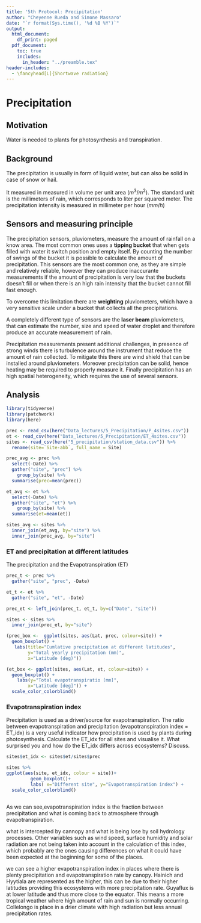 ```yaml
---
title: '5th Protocol: Precipitation'
author: "Cheyenne Rueda and Simone Massaro"
date: "`r format(Sys.time(), '%d %B %Y')`"
output:
  html_document:
    df_print: paged
  pdf_document:
    toc: true
    includes:
      in_header: "../preamble.tex"
header-includes:
  - \fancyhead[L]{Shortwave radiation}
---
```


\newpage
\newpage

# Precipitation

## Motivation

Water is needed to plants for photosynthesis and transpiration.



## Background

The precipitation is usually in form of liquid water, but can also be solid in case of snow or hail.

It measured in measured in volume per unit area ($m^3/m^2$). The standard unit is the millimeters of rain, which corresponds to liter per squared meter.
The precipitation intensity is measured in millimeter per hour ($mm/h$)

## Sensors and measuring principle

The precipitation sensors, pluviometers, measure the amount of rainfall on a know area.
The most common ones uses a **tipping bucket** that when gets filled with water it switch position and empty itself. By counting the number of swings of the bucket it is possible to calculate the amount of precipitation.
This sensors are the most common one, as they are simple and relatively reliable, however they can produce inaccurante measurements if the amount of precipitation is very low that the buckets doesn't fill or when there is an high rain intensity that the bucket cannot fill fast enough.

To overcome this limitation there are **weighting** pluviometers, which have a very sensitive scale under a bucket that collects all the precipitations.

A completely different type of sensors are the **laser beam** pluviometers, that can estimate the number, size and speed of water droplet and therefore produce an accurate measurement of rain.


Precipitation measurements present additional challenges, in presence of strong winds there is turbulence around the instrument that reduce the amount of rain collected. To mitigate this there are wind shield that can be installed around pluviometers.
Moreover precipitation can be solid, hence heating may be required to properly measure it. Finally precipitation has an high spatial heterogeneity, which requires the use of several sensors.


\newpage

## Analysis
```r
library(tidyverse)
library(patchwork)
library(here)
```
```r
prec <- read_csv(here("Data_lectures/5_Precipitation/P_4sites.csv"))
et <- read_csv(here("Data_lectures/5_Precipitation/ET_4sites.csv"))
sites <- read_csv(here("5_precipitation/station_data.csv")) %>%
  rename(site=`Site-abb`, full_name = Site)
```
```r
prec_avg <- prec %>%
  select(-Date) %>%
  gather("site", "prec") %>%
    group_by(site) %>%
  summarise(prec=mean(prec))

et_avg <- et %>%
  select(-Date) %>%
  gather("site", "et") %>%
    group_by(site) %>%
  summarise(et=mean(et))

sites_avg <- sites %>%
  inner_join(et_avg, by="site") %>%
  inner_join(prec_avg, by="site")
```

### ET and precipitation at different latitudes

The precipitation and the Evapotranspiration (ET)

```r
prec_t <- prec %>%
  gather("site", "prec", -Date)

et_t <- et %>%
  gather("site", "et", -Date) 

prec_et <- left_join(prec_t, et_t, by=c("Date", "site"))

sites <- sites %>%
  inner_join(prec_et, by="site") 
```




```r
(prec_box <-  ggplot(sites, aes(Lat, prec, colour=site)) +
  geom_boxplot() +
   labs(title="Cumlative precipitation at different latitudes",
        y="Total yearly precipitation (mm)",
        x="Latitude (deg)"))
```

\newpage

```r
(et_box <- ggplot(sites, aes(Lat, et, colour=site)) +
  geom_boxplot() +
    labs(y="Total evapotranspiratio [mm]",
        x="Latitude [deg]")) +
  scale_color_colorblind()
```

### Evapotranspiration index

Precipitation is used as a driver/source for evapotranspiration. The ratio between
evapotranspiration and precipitation (evapotranspiration index = ET_idx) is a very useful indicator
how precipitation is used by plants during photosynthesis. Calculate the ET_idx for all sites and
visualise it. What surprised you and how do the ET_idx differs across ecosystems? Discuss.


```r
sites$et_idx <- sites$et/sites$prec

sites %>% 
ggplot(aes(site, et_idx, colour = site))+
         geom_boxplot()+
         labs( x="Different site", y="Evapotranspiration index") +
  scale_color_colorblind()
        
```

As we can see,evapotranspiration index is the fraction between precipitation and what is coming back to atmosphere through evapotranspiration. 

what is intercepted by cannopy and what is being lose by soil hydrology processes. Other variables such as wind speed, surface humidity and solar radiation are not being taken into account in the calculation of this index, which probably are the ones causing differences on what it could have been expected at the beginning for some of the places. 

we can see a higher evapotranspiration index in places where there is plenty precipitation and evapotranspiration rate by canopy. Hainich and Hyytiala are represented as the higher, this can be due to their higher latitudes providing this ecosystems with more precipitation rate. Guyaflux is at lower latitude and thus more close to the equator. This means a more tropical weather where high amount of rain and sun is normally occurring. Collelongo is place in a drier climate with high radiation but less annual precipitation rates. 





